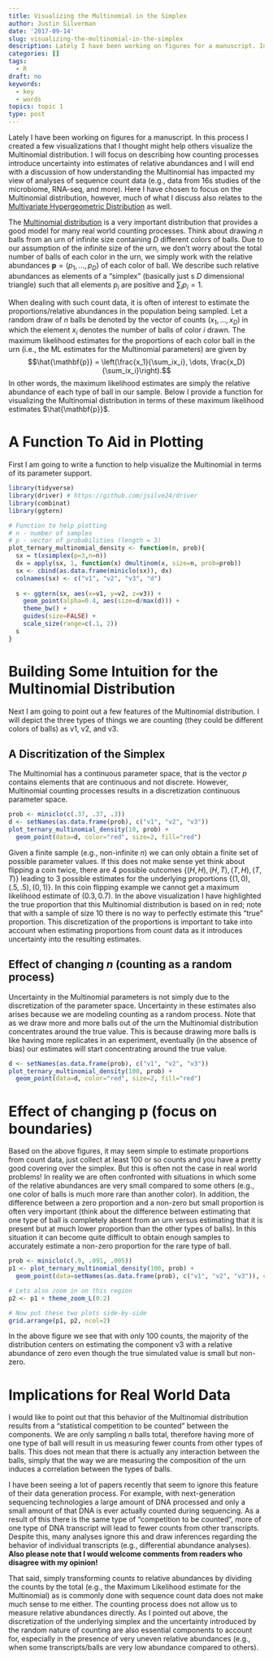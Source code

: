 ```yaml
---
title: Visualizing the Multinomial in the Simplex
author: Justin Silverman
date: '2017-09-14'
slug: visualizing-the-multinomial-in-the-simplex
description: Lately I have been working on figures for a manuscript. In this process I created a few visualizations that I thought might help others visualize the Multinomial distribution. I will focus on describing how counting processes introduce uncertainty into estimates of relative abundances and I will end with a discussion of how understanding the Multinomial has impacted my view of analyses of sequence count data (e.g., data from microbiome surveys, RNA-seq, and more).
categories: []
tags:
  - R
draft: no
keywords:
  - key
  - words
topics: topic 1
type: post
---
```


Lately I have been working on figures for a manuscript. In this process I created a few visualizations that I thought might help others visualize the Multinomial distribution. I will focus on describing how counting processes introduce uncertainty into estimates of relative abundances and I will end with a discussion of how understanding the Multinomial has impacted my view of analyses of sequence count data (e.g., data from 16s studies of the microbiome, RNA-seq, and more). Here I have chosen to focus on the Multinomial distribution, however, much of what I discuss also relates to the [Multivariate Hypergeometric Distribution](https://en.wikipedia.org/wiki/Hypergeometric_distribution#Multivariate_hypergeometric_distribution) as well. 

The [Multinomial distribution](https://en.wikipedia.org/wiki/Multinomial_distribution) is a very important distribution that provides a good model for many real world counting processes. Think about drawing $n$ balls from an urn of infinite size containing $D$ different colors of balls. Due to our assumption of the infinite size of the urn, we don't worry about the total number of balls of each color in the urn, we simply work with the relative abundances $\mathbf{p} = (p_1, \dots, p_D)$ of each color of ball. We describe such relative abundances as elements of a "simplex" (basically just s $D$ dimensional triangle) such that all elements $p_i$ are positive and $\sum_i p_i = 1$.

When dealing with such count data, it is often of interest to estimate the proportions/relative abundances in the population being sampled. Let a random draw of $n$ balls be denoted by the vector of counts $(x_1, \dots, x_D)$ in which the element $x_i$ denotes the number of balls of color $i$ drawn. The maximum likelihood estimates for the proportions of each color ball in the urn (i.e., the ML estimates for the Multinomial parameters) are given by 
$$\hat{\mathbf{p}} = \left(\frac{x_1}{\sum_ix_i}, \dots, \frac{x_D}{\sum_ix_i}\right).$$
In other words, the maximum likelihood estimates are simply the relative abundance of each type of ball in our sample. 
Below I provide a function for visualizing the Multinomial distribution in terms of these maximum likelihood estimates $\hat{\mathbf{p}}$. 

# A Function To Aid in Plotting
First I am going to write a function to help visualize the Multinomial in terms of its parameter support. 

```r
library(tidyverse)
library(driver) # https://github.com/jsilve24/driver
library(combinat)
library(ggtern)

# Function to help plotting
# n - number of samples
# p - vector of probabilities (length = 3)
plot_ternary_multinomial_density <- function(n, prob){
  sx = t(xsimplex(p=3,n=n))
  dx = apply(sx, 1, function(x) dmultinom(x, size=n, prob=prob))
  sx <- cbind(as.data.frame(miniclo(sx)), dx)
  colnames(sx) <- c("v1", "v2", "v3", "d")
  
  s <- ggtern(sx, aes(x=v1, y=v2, z=v3)) +
    geom_point(alpha=0.4, aes(size=d/max(d))) +
    theme_bw() +
    guides(size=FALSE) +
    scale_size(range=c(.1, 2))
  s
}
```

# Building Some Intuition for the Multinomial Distribution
Next I am going to point out a few features of the Multinomial distribution. I will depict the three types of things we are counting (they could be different colors of balls) as v1, v2, and v3. 

## A Discritization of the Simplex
The Multinomial has a continuous parameter space, that is the vector $p$ contains elements that are continuous and not discrete. However, Multinomial counting processes results in a discretization continuous parameter space. 

```r
prob <- miniclo(c(.37, .37, .3))
d <- setNames(as.data.frame(prob), c("v1", "v2", "v3"))
plot_ternary_multinomial_density(10, prob) +
  geom_point(data=d, color="red", size=2, fill="red")
```

Given a finite sample (e.g., non-infinite $n$) we can only obtain a finite set of possible parameter values. If this does not make sense yet think about flipping a coin twice, there are 4 possible outcomes $\{(H,H), (H, T), (T, H), (T, T)\}$ leading to 3 possible estimates for the underlying proportions $\{(1, 0), (.5, .5), (0, 1)\}$. In this coin flipping example we cannot get a maximum likelihood estimate of $(0.3, 0.7)$. In the above visualization I have highlighted the true proportion that this Multinomial distribution is based on in red; note that with a sample of size 10 there is no way to perfectly estimate this "true" proportion. This discretization of the proportions is important to take into account when estimating proportions from count data as it introduces uncertainty into the resulting estimates. 

## Effect of changing $n$ (counting as a random process)
Uncertainty in the Multinomial parameters is not simply due to the discretization of the parameter space. Uncertainty in these estimates also arises because we are modeling counting as a random process. Note that as we draw more and more balls out of the urn the Multinomial distribution concentrates around the true value. This is because drawing more balls is like having more replicates in an experiment, eventually (in the absence of bias) our estimates will start concentrating around the true value.  

```r
d <- setNames(as.data.frame(prob), c("v1", "v2", "v3"))
plot_ternary_multinomial_density(100, prob) +
  geom_point(data=d, color="red", size=2, fill="red")
```

# Effect of changing $\mathbf{p}$ (focus on boundaries)
Based on the above figures, it may seem simple to estimate proportions from count data, just collect at least 100 or so counts and you have a pretty good covering over the simplex. But this is often not the case in real world problems! In reality we are often confronted with situations in which some of the relative abundances are very small compared to some others (e.g., one color of balls is much more rare than another color). In addition, the difference between a zero proportion and a non-zero but small proportion is often very important (think about the difference between estimating that one type of ball is completely absent from an urn versus estimating that it is present but at much lower proportion than the other types of balls). In this situation it can become quite difficult to obtain enough samples to accurately estimate a non-zero proportion for the rare type of ball. 

```r
prob <- miniclo(c(.9, .091, .005))
p1 <- plot_ternary_multinomial_density(100, prob) +
  geom_point(data=setNames(as.data.frame(prob), c("v1", "v2", "v3")), color="red", size=2, fill="red")

# Lets also zoom in on this region
p2 <- p1 + theme_zoom_L(0.2)

# Now put these two plots side-by-side
grid.arrange(p1, p2, ncol=2)
```

In the above figure we see that with only 100 counts, the majority of the distribution centers on estimating the component v3 with a relative abundance of zero even though the true simulated value is small but non-zero. 

# Implications for Real World Data
I would like to point out that this behavior of the Multinomial distribution results from a "statistical competition to be counted" between the components. We are only sampling $n$ balls total, therefore having more of one type of ball will result in us measuring fewer counts from other types of balls. This does not mean that there is actually any interaction between the balls, simply that the way we are measuring the composition of the urn induces a correlation between the types of balls. 

I have been seeing a lot of papers recently that seem to ignore this feature of their data generation process. For example, with next-generation sequencing technologies a large amount of DNA processed and only a small amount of that DNA is ever actually counted during sequencing. As a result of this there is the same type of "competition to be counted", more of one type of DNA transcript will lead to fewer counts from other transcripts. Despite this, many analyses ignore this and draw inferences regarding the behavior of individual transcripts (e.g., differential abundance analyses). **Also please note that I would welcome comments from readers who disagree with my opinion!** 

That said, simply transforming counts to relative abundances by dividing the counts by the total (e.g., the Maximum Likelihood estimate for the Multinomial) as is commonly done with sequence count data does not make much sense to me either. The counting process does not allow us to measure relative abundances directly. As I pointed out above, the discretization of the underlying simplex and the uncertainty introduced by the random nature of counting are also essential components to account for, especially in the presence of very uneven relative abundances (e.g., when some transcripts/balls are very low abundance compared to others).